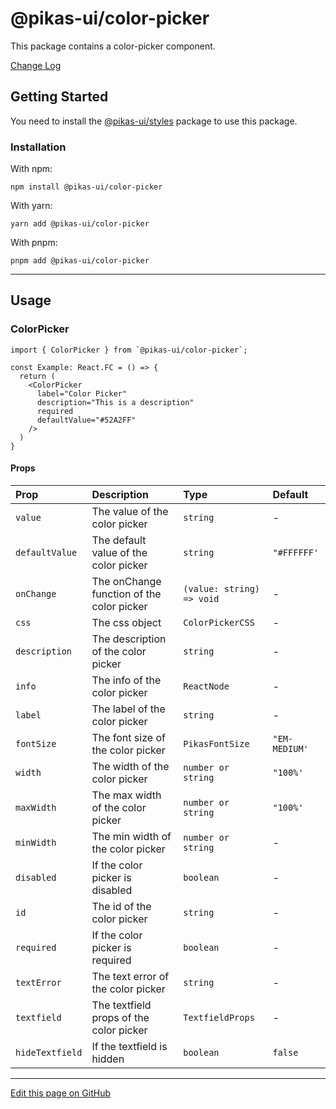 

<NextSeo title="Color Picker" />

# @pikas-ui/color-picker

This package contains a color-picker component.

<a href="https://github.com/Achaak/pikas/blob/main/packages/ui/color-picker/CHANGELOG.md">
  Change Log
</a>

## Getting Started

You need to install the <a href={stylesLink}>@pikas-ui/styles</a> package to use this package.

### Installation

With npm:

```
npm install @pikas-ui/color-picker
```

With yarn:

```
yarn add @pikas-ui/color-picker
```

With pnpm:

```
pnpm add @pikas-ui/color-picker
```

---

## Usage

### ColorPicker

<ColorPickerExample />

```tsx
import { ColorPicker } from `@pikas-ui/color-picker`;

const Example: React.FC = () => {
  return (
    <ColorPicker
      label="Color Picker"
      description="This is a description"
      required
      defaultValue="#52A2FF"
    />
  )
}
```

#### Props

| Prop            | Description                               | Type                      | Default       |
| :-------------- | :---------------------------------------- | :------------------------ | :------------ |
| `value`         | The value of the color picker             | `string`                  | -             |
| `defaultValue`  | The default value of the color picker     | `string`                  | `"#FFFFFF'`   |
| `onChange`      | The onChange function of the color picker | `(value: string) => void` | -             |
| `css`           | The css object                            | `ColorPickerCSS`          | -             |
| `description`   | The description of the color picker       | `string`                  | -             |
| `info`          | The info of the color picker              | `ReactNode`               | -             |
| `label`         | The label of the color picker             | `string`                  | -             |
| `fontSize`      | The font size of the color picker         | `PikasFontSize`           | `"EM-MEDIUM'` |
| `width`         | The width of the color picker             | `number or string`        | `"100%'`      |
| `maxWidth`      | The max width of the color picker         | `number or string`        | `"100%'`      |
| `minWidth`      | The min width of the color picker         | `number or string`        | -             |
| `disabled`      | If the color picker is disabled           | `boolean`                 | -             |
| `id`            | The id of the color picker                | `string`                  | -             |
| `required`      | If the color picker is required           | `boolean`                 | -             |
| `textError`     | The text error of the color picker        | `string`                  | -             |
| `textfield`     | The textfield props of the color picker   | `TextfieldProps`          | -             |
| `hideTextfield` | If the textfield is hidden                | `boolean`                 | `false`       |

---

[Edit this page on GitHub](https://github.com/Achaak/pikas/blob/main/apps/docs-ui/pages/components/color-picker.mdx)
